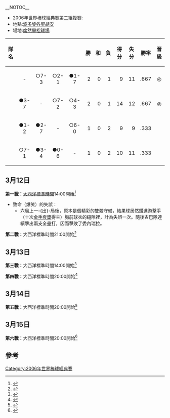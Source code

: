 {{main|2006年世界棒球經典賽}}
__NOTOC__
*2006年世界棒球經典賽第二組複賽:
*地點:[[波多黎各|波多黎各]][[聖胡安_(波多黎各)|聖胡安]]
*場地:[[席然畢松球場|席然畢松球場]]

{| class="prettytable"
|- bgcolor="#cccccc" align="center"
! 隊名
! {{flagicon|DOM}}
! {{flagicon|CUB}}
! {{flagicon|VEN}}
! {{flagicon|PRI}} 
! 勝
! 和
! 負
! 得分
! 失分
! 勝率
! 晉級
|- bgcolor="#ccffcc"
| {{DOM|多明尼加}}
| align="center" | -
| align="center" | ○7-3
| align="center" | ○2-1
| align="center" | ●1-7
| align="right" | 2
| align="right" | 0
| align="right" | 1
| align="right" | 9
| align="right" | 11
| align="right" | .667
| align="center" | ◎
|- bgcolor="#ccffcc"
| {{CUB}}
| align="center" | ●3-7
| align="center" | -
| align="center" | ○7-2
| align="center" | ○4-3
| align="right" | 2
| align="right" | 0
| align="right" | 1
| align="right" | 14
| align="right" | 12
| align="right" | .667
| align="center" | ◎
|- 
| {{VEN}}
| align="center" | ●1-2
| align="center" | ●2-7
| align="center" | -
| align="center" | ○6-0
| align="right" | 1
| align="right" | 0
| align="right" | 2
| align="right" | 9
| align="right" | 9
| align="right" | .333
|
|-
| {{PRI}}
| align="center" | ○7-1
| align="center" | ●3-4
| align="center" | ●0-6
| align="center" | -
| align="right" | 1
| align="right" | 0
| align="right" | 2
| align="right" | 10
| align="right" | 11
| align="right" | .333
|
|}

== 3月12日 ==
'''第一戰：'''[[时区#UTC-4|大西洋標準時間]]14:00開始<ref name="2 CUB:VEN">{{cite web|url=http://web.worldbaseballclassic.com/2006/stats/stats.jsp?t=g_box&gid=2006_03_12_cubint_venint_1|title=2006 WBC Pool 2 CUB:VEN Boxscore}}{{dead link|date=十一月 2017 |bot=InternetArchiveBot }}</ref>
{{棒球比賽9局記分板
| 先攻='''{{CUB}}'''
| R1=0 | R2=1 | R3=0 | R4=0 | R5=0 | R6=5 | R7=1 | R8=0 | R9=0 | RR=7 | RH=10 | RE=1
| 後攻={{VEN}}
| H1=0 | H2=0 | H3=0 | H4=0 | H5=0 | H6=0 | H7=2 | H8=0 | H9=0 | HR=2 | HH=5 | HE=0
| 勝投={{lang|en|Yadel Marti}} (1W) | 敗投={{lang|en|Johan Santana}} (2L) | 救援={{lang|en|Pedro Luis Lazo}} (1SV)
| 勝利打點={{lang|en|Ariel Borrero}}（2上）| 全壘打={{lang|en|Frederich Cepeda}}（6上，3分）、{{lang|en|Ariel Pestano}}（6上，1分）、{{lang|en|Endy Chavez}}（7下，2分）
| 觀眾=13,697 | 時=2 | 分=56
}}
*致命（爆笑）的失誤：
**六局上一-{出}-局後，原本是個精彩的雙殺守備，結果球居然鑽進游擊手{{lang|en|Omar Vizquel}}（十次[[美國職棒大聯盟金手套獎|金手套獎]]得主）胸前球衣的縫隙裡，計為失誤一次。隨後古巴隊連續擊出兩支全壘打，因而擊敗了委內瑞拉。

'''第二戰：'''大西洋標準時間21:00開始<ref name="2 PUR:DOM">{{cite web|url=http://web.worldbaseballclassic.com/2006/stats/stats.jsp?t=g_box&gid=2006_03_12_purint_domint_1|title=2006 WBC Pool 2 PUR:DOM Boxscore}}{{dead link|date=十一月 2017 |bot=InternetArchiveBot }}</ref>
{{棒球比賽9局記分板
| 先攻='''{{PRI}}'''
| R1=0 | R2=0 | R3=0 | R4=1 | R5=0 | R6=3 | R7=3 | R8=0 | R9=0 | RR=7 | RH=13 | RE=1
| 後攻={{flagicon|DOM}} [[多明尼加共和國|多明尼加]]
| H1=0 | H2=1 | H3=0 | H4=0 | H5=0 | H6=0 | H7=0 | H8=0 | H9=0 | HR=1 | HH=6 | HE=2
| 勝投={{lang|en|Javier Vazquez}} (1W) | 敗投={{lang|en|Damaso Marte}} (1L) | 救援=無
| 勝利打點={{lang|en|Jose Cruz Jr.}}（6上）| 全壘打=[[艾德里安·贝尔垂|艾德里安·贝尔垂]]（2下，1分）
| 觀眾=19,692 | 時=3 | 分=01
}}

== 3月13日 ==
'''第三戰：'''大西洋標準時間14:00開始<ref name="2 DOM:CUB">{{cite web|url=http://web.worldbaseballclassic.com/2006/stats/stats.jsp?t=g_box&gid=2006_03_13_domint_cubint_1|title=2006 WBC Pool 2 DOM:CUB Boxscore}}{{dead link|date=十一月 2017 |bot=InternetArchiveBot }}</ref>
{{棒球比賽9局記分板
| 先攻='''{{flagicon|DOM}} [[多明尼加共和國|多明尼加]]'''
| R1=0 | R2=0 | R3=4 | R4=1 | R5=1 | R6=1 | R7=0 | R8=0 | R9=0 | RR=7 | RH=9 | RE=1
| 後攻={{CUB}}
| H1=0 | H2=0 | H3=0 | H4=0 | H5=0 | H6=0 | H7=1 | H8=0 | H9=2 | HR=3 | HH=8 | HE=2
| 勝投={{lang|en|Odalis Perez}} (2W) | 敗投={{lang|en|Vicyohandry  Odelin}} (1L) | 救援={{lang|en|Fernando Rodney}} (1SV)
| 勝利打點={{lang|en|Miguel Tejada}}（3上）| 全壘打={{lang|en|David Ortiz}}（5上，1分）、{{lang|en|Yulieski Gourriel}}（7下，1分）
| 觀眾=6,594 | 時=3 | 分=48
}}

'''第四戰：'''大西洋標準時間20:00開始<ref name="2 VEN:PUR">{{cite web|url=http://web.worldbaseballclassic.com/2006/stats/stats.jsp?t=g_box&gid=2006_03_13_venint_purint_1|title=2006 WBC Pool 2 VEN:PUR Boxscore}}{{dead link|date=十一月 2017 |bot=InternetArchiveBot }}</ref>
{{棒球比賽9局記分板
| 先攻='''{{VEN}}'''
| R1=0 | R2=0 | R3=0 | R4=0 | R5=2 | R6=0 | R7=0 | R8=4 | R9=0 | RR=6 | RH=6 | RE=2
| 後攻={{PRI}}
| H1=0 | H2=0 | H3=0 | H4=0 | H5=0 | H6=0 | H7=0 | H8=0 | H9=0 | HR=0 | HH=7 | HE=0
| 勝投={{lang|en|Carlos Zambrano}} (1W) | 敗投={{lang|en|Joel Pineiro}} (1L) | 救援=無
| 勝利打點={{lang|en|Endy Chavez}}（5上）| 全壘打={{lang|en|Endy Chavez}}（5上，2分）、[[维克多·马丁内斯|维克多·马丁内斯]]（8上，4分）
| 觀眾=19,400 | 時=3 | 分=09
}}

== 3月14日 ==
'''第五戰：'''大西洋標準時間20:00開始<ref name="2 VEN:DOM">{{cite web|url=http://web.worldbaseballclassic.com/2006/stats/stats.jsp?t=g_box&gid=2006_03_14_venint_domint_1|title=2006 WBC Pool 2 VEN:DOM Boxscore}}{{dead link|date=十一月 2017 |bot=InternetArchiveBot }}</ref>
{{棒球比賽9局記分板
| 先攻={{VEN}}
| R1=0 | R2=0 | R3=0 | R4=0 | R5=0 | R6=1 | R7=0 | R8=0 | R9=0 | RR=1 | RH=1 | RE=1
| 後攻='''{{flagicon|DOM}} [[多明尼加共和國|多明尼加]]'''
| H1=1 | H2=0 | H3=0 | H4=0 | H5=0 | H6=0 | H7=1 | H8=0 | H9=X | HR=2 | HH=6 | HE=1
| 勝投={{lang|en|Miguel Batista}} (1W) | 敗投={{lang|en|Kelvim Escobar}} (1W1L) | 救援={{lang|en|Duaner Sanchez}} (1SV)
| 勝利打點=無 | 全壘打=無
| 觀眾=13,007 | 時=3 | 分=02
}}

== 3月15日 ==
'''第六戰：'''大西洋標準時間20:00開始<ref name="2 CUB:PUR">{{cite web|url=http://web.worldbaseballclassic.com/2006/stats/stats.jsp?t=g_box&gid=2006_03_15_cubint_purint_1|title=2006 WBC Pool 2 CUB:PUR Boxscore}}{{dead link|date=十一月 2017 |bot=InternetArchiveBot }}</ref>
{{棒球比賽9局記分板
| 先攻='''{{CUB}}'''
| R1=1 | R2=0 | R3=0 | R4=3 | R5=0 | R6=0 | R7=0 | R8=0 | R9=0 | RR=4 | RH=6 | RE=2
| 後攻={{PRI}}
| H1=1 | H2=0 | H3=0 | H4=0 | H5=0 | H6=0 | H7=2 | H8=0 | H9=0 | HR=3 | HH=9 | HE=1
| 勝投={{lang|en|Ormari Romero}} (2W) | 敗投={{lang|en|Dicky Gonzalez}} (1W1L) | 救援={{lang|en|Vicyohandry Odelin}} (1SV)
| 勝利打點={{lang|en|Eduardo Paret}}（4上）<!-- 觸身球 --> | 全壘打={{lang|en|Bernie Williams}}（1下，1分）
| 觀眾=19,773 | 時=3 | 分=56
}}

== 參考 ==
{{reflist}}

[[Category:2006年世界棒球經典賽|Category:2006年世界棒球經典賽]]